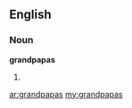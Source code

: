 ==English==

===Noun===
'''grandpapas'''

# {{plural of|[[grandpapa]]}}

[[ar:grandpapas]]
[[my:grandpapas]]